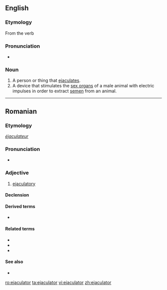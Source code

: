 ==English==

===Etymology===
From the verb {{term|lang=en|ejaculate}}

===Pronunciation===
* {{IPA|/ɪˈdʒækyəˌleɪtər/}}

===Noun===
{{en-noun}}

# A person or thing that [[ejaculate]]s.
# A device that stimulates the [[sex organ]]s of a male animal with electric impulses in order to extract [[semen]] from an animal.

----

==Romanian==

===Etymology===
{{F.|ro}} ''[[éjaculateur]]''

===Pronunciation===
* {{IPA|[e.ʒa.ku.la'tor]|lang=ro}}

===Adjective===
{{ro-adj|3}}

# [[ejaculatory]]

====Declension====
{{ro-adj-3-tor|ejacula}}

====Derived terms====
* {{l|ro|preejaculator}}

====Related terms====
* {{l|ro|ejacula|a ejacula}}
* {{l|ro|ejaculare}}
* {{l|ro|ejaculaţie}}

====See also====
* {{l|ro|lichid preejaculator}}

[[ro:ejaculator]]
[[ta:ejaculator]]
[[vi:ejaculator]]
[[zh:ejaculator]]